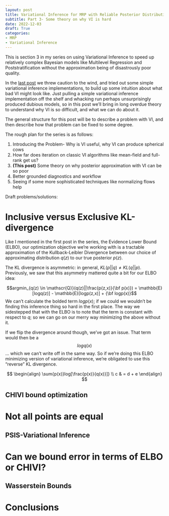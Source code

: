 ```yaml
---
layout: post
title: Variational Inference for MRP with Reliable Posterior Distributions
subtitle: Part 3- Some theory on why VI is hard
date: 2022-12-03
draft: True
categories:
- MRP
- Variational Inference
---
```


This is section 3 in my series on using Variational Inference to speed up relatively complex Bayesian models like Multilevel Regression and Poststratification without the approximation being of disastrously poor quality.

In the [last post](https://andytimm.github.io/posts/Variational%20MRP%20Pt2/Variational_MRP_pt2.html) we threw caution to the wind, and tried out some simple variational inference implementations, to build up some intuition about what bad VI might look like. Just pulling a simple variational inference implementation off the shelf and whacking run perhaps unsurprisingly produced dubious models, so in this post we'll bring in long overdue theory to understand why VI is so difficult, and what we can do about it.

The general structure for this post will be to describe a problem with VI, and then describe how that problem can be fixed to some degree.

The rough plan for the series is as follows:

1.  Introducing the Problem- Why is VI useful, why VI can produce spherical cows
2.  How far does iteration on classic VI algorithms like mean-field and full-rank get us?
3.  **(This post)** Some theory on why posterior approximation with VI can be so poor
4.  Better grounded diagnostics and workflow
5.  Seeing if some more sophisticated techniques like normalizing flows help

Draft problems/solutions:

# Inclusive versus Exclusive KL-divergence

Like I mentioned in the first post in the series, the Evidence Lower Bound (ELBO), our optimization objective we're working with is a tractable approximation of the Kullback-Leibler Divergence between our choice of approximating distribution $q(z)$ to our true posterior $p(z)$.

The KL divergence is asymmetric: in general, $KL(p||q) \neq KL(q||p)$. Previously,
we saw that this asymmetry mattered quite a bit for our ELBO idea:

$$argmin_{q(z) \in \mathscr{Q}}(q(z)||\frac{p(z,x)}{\bf p(x)}) = \mathbb{E}[logq(z)] - \mathbb{E}[logp(z,x)] + {\bf logp(x)}$$
We can't calculate the bolded term $logp(x)$; if we could we wouldn't be finding
this inference thing so hard in the first place. The way we sidestepped that with
the ELBO is to note that the term is constant with respect to $q$; so we can
go on our merry way minimizing the above without it.

If we flip the divergence around though, we've got an issue. That term would
then be a $$logq(x)$$... which we can't write off in the same way. So if we're
doing this ELBO minimizing version of variational inference, we're obligated to
use this "reverse" KL divergence.


$$
\begin{align}
\sum{p(x)}log[\frac{p(x)}{q(x)}]}  \\
c & = d + e 
\end{align}
$$

## CHIVI bound optimization

# Not all points are equal

## PSIS-Variational Inference

# Can we bound error in terms of ELBO or CHIVI?

## Wasserstein Bounds

# Conclusions
